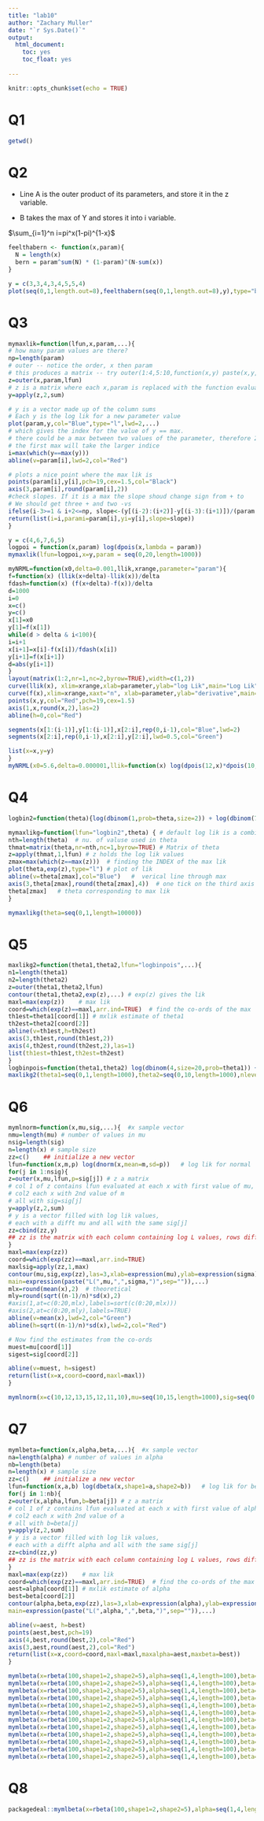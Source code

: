 ```yaml
---
title: "lab10"
author: "Zachary Muller"
date: "`r Sys.Date()`"
output: 
  html_document:
    toc: yes
    toc_float: yes
    
---
```


```r
knitr::opts_chunk$set(echo = TRUE)
```


# Q1
```r
getwd()
```

# Q2

- Line A is the outer product of its parameters, and store it in the z variable. 

- B takes the max of Y and stores it into i variable. 

$\sum_{i=1}^n i=pi^x(1-pi)^{1-x}$

```r
feelthabern <- function(x,param){
  N = length(x)
  bern = param^sum(N) * (1-param)^(N-sum(x))
}

y = c(3,3,4,3,4,5,5,4)
plot(seq(0,1,length.out=8),feelthabern(seq(0,1,length.out=8),y),type="b",lwd=2, col='red')
```

# Q3
```r
mymaxlik=function(lfun,x,param,...){
# how many param values are there?
np=length(param)
# outer -- notice the order, x then param
# this produces a matrix -- try outer(1:4,5:10,function(x,y) paste(x,y,sep=" "))   to understand
z=outer(x,param,lfun)
# z is a matrix where each x,param is replaced with the function evaluated at those values
y=apply(z,2,sum)

# y is a vector made up of the column sums
# Each y is the log lik for a new parameter value
plot(param,y,col="Blue",type="l",lwd=2,...)
# which gives the index for the value of y == max.
# there could be a max between two values of the parameter, therefore 2 indices
# the first max will take the larger indice
i=max(which(y==max(y)))
abline(v=param[i],lwd=2,col="Red")

# plots a nice point where the max lik is
points(param[i],y[i],pch=19,cex=1.5,col="Black")
axis(3,param[i],round(param[i],2))
#check slopes. If it is a max the slope shoud change sign from + to 
# We should get three + and two -vs
ifelse(i-3>=1 & i+2<=np, slope<-(y[(i-2):(i+2)]-y[(i-3):(i+1)])/(param[(i-2):(i+2)]-param[(i-3):(i+1)]),slope<-"NA")
return(list(i=i,parami=param[i],yi=y[i],slope=slope))
}
```
```r

y = c(4,6,7,6,5)
logpoi = function(x,param) log(dpois(x,lambda = param))
mymaxlik(lfun=logpoi,x=y,param = seq(0,20,length=1000))
```

```r
myNRML=function(x0,delta=0.001,llik,xrange,parameter="param"){
f=function(x) (llik(x+delta)-llik(x))/delta
fdash=function(x) (f(x+delta)-f(x))/delta
d=1000
i=0
x=c()
y=c()
x[1]=x0
y[1]=f(x[1])
while(d > delta & i<100){
i=i+1
x[i+1]=x[i]-f(x[i])/fdash(x[i])
y[i+1]=f(x[i+1])
d=abs(y[i+1])
}
layout(matrix(1:2,nr=1,nc=2,byrow=TRUE),width=c(1,2))
curve(llik(x), xlim=xrange,xlab=parameter,ylab="log Lik",main="Log Lik")
curve(f(x),xlim=xrange,xaxt="n", xlab=parameter,ylab="derivative",main=  "Newton-Raphson Algorithm \n on the derivative")
points(x,y,col="Red",pch=19,cex=1.5)
axis(1,x,round(x,2),las=2)
abline(h=0,col="Red")

segments(x[1:(i-1)],y[1:(i-1)],x[2:i],rep(0,i-1),col="Blue",lwd=2)
segments(x[2:i],rep(0,i-1),x[2:i],y[2:i],lwd=0.5,col="Green")

list(x=x,y=y)
}
myNRML(x0=5.6,delta=0.000001,llik=function(x) log(dpois(12,x)*dpois(10,x)),xrange=c(0,20),parameter="lambda" )
```

# Q4
```r
logbin2=function(theta){log(dbinom(1,prob=theta,size=2)) + log(dbinom(7,prob=theta,size=8))}

mymaxlikg=function(lfun="logbin2",theta) { # default log lik is a combination bin
nth=length(theta)  # nu. of valuse used in theta
thmat=matrix(theta,nr=nth,nc=1,byrow=TRUE) # Matrix of theta
z=apply(thmat,1,lfun) # z holds the log lik values
zmax=max(which(z==max(z)))  # finding the INDEX of the max lik
plot(theta,exp(z),type="l") # plot of lik
abline(v=theta[zmax],col="Blue")   #  verical line through max
axis(3,theta[zmax],round(theta[zmax],4))  # one tick on the third axis 
theta[zmax]   # theta corresponding to max lik
}

mymaxlikg(theta=seq(0,1,length=10000))
```

# Q5
```r
maxlikg2=function(theta1,theta2,lfun="logbinpois",...){
n1=length(theta1)
n2=length(theta2)
z=outer(theta1,theta2,lfun)
contour(theta1,theta2,exp(z),...) # exp(z) gives the lik
maxl=max(exp(z))    # max lik
coord=which(exp(z)==maxl,arr.ind=TRUE)  # find the co-ords of the max
th1est=theta1[coord[1]] # mxlik estimate of theta1
th2est=theta2[coord[2]]
abline(v=th1est,h=th2est)
axis(3,th1est,round(th1est,2))
axis(4,th2est,round(th2est,2),las=1)
list(th1est=th1est,th2est=th2est)
}
logbinpois=function(theta1,theta2) log(dbinom(4,size=20,prob=theta1)) + log(dpois(4,lambda=theta2))
maxlikg2(theta1=seq(0,1,length=1000),theta2=seq(0,10,length=1000),nlevels=20)
```

# Q6
```r
mymlnorm=function(x,mu,sig,...){  #x sample vector
nmu=length(mu) # number of values in mu
nsig=length(sig)
n=length(x) # sample size
zz=c()    ## initialize a new vector
lfun=function(x,m,p) log(dnorm(x,mean=m,sd=p))   # log lik for normal
for(j in 1:nsig){
z=outer(x,mu,lfun,p=sig[j]) # z a matrix 
# col 1 of z contains lfun evaluated at each x with first value of mu, 
# col2 each x with 2nd value of m 
# all with sig=sig[j]
y=apply(z,2,sum)
# y is a vector filled with log lik values, 
# each with a difft mu and all with the same sig[j]
zz=cbind(zz,y)
## zz is the matrix with each column containing log L values, rows difft mu, cols difft sigmas 
}
maxl=max(exp(zz))
coord=which(exp(zz)==maxl,arr.ind=TRUE)
maxlsig=apply(zz,1,max)
contour(mu,sig,exp(zz),las=3,xlab=expression(mu),ylab=expression(sigma),axes=TRUE,
main=expression(paste("L(",mu,",",sigma,")",sep="")),...)
mlx=round(mean(x),2)  # theoretical
mly=round(sqrt((n-1)/n)*sd(x),2)
#axis(1,at=c(0:20,mlx),labels=sort(c(0:20,mlx)))
#axis(2,at=c(0:20,mly),labels=TRUE)
abline(v=mean(x),lwd=2,col="Green")
abline(h=sqrt((n-1)/n)*sd(x),lwd=2,col="Red")

# Now find the estimates from the co-ords
muest=mu[coord[1]]
sigest=sig[coord[2]]

abline(v=muest, h=sigest)
return(list(x=x,coord=coord,maxl=maxl))
}

mymlnorm(x=c(10,12,13,15,12,11,10),mu=seq(10,15,length=1000),sig=seq(0.1,4,length=1000),lwd=2,labcex=1)
```

# Q7 
```r
mymlbeta=function(x,alpha,beta,...){  #x sample vector
na=length(alpha) # number of values in alpha
nb=length(beta)
n=length(x) # sample size
zz=c()    ## initialize a new vector
lfun=function(x,a,b) log(dbeta(x,shape1=a,shape2=b))   # log lik for beta
for(j in 1:nb){
z=outer(x,alpha,lfun,b=beta[j]) # z a matrix 
# col 1 of z contains lfun evaluated at each x with first value of alpha, 
# col2 each x with 2nd value of a 
# all with b=beta[j]
y=apply(z,2,sum)
# y is a vector filled with log lik values, 
# each with a difft alpha and all with the same sig[j]
zz=cbind(zz,y)
## zz is the matrix with each column containing log L values, rows difft alpha, cols difft betas 
}
maxl=max(exp(zz))    # max lik
coord=which(exp(zz)==maxl,arr.ind=TRUE)  # find the co-ords of the max
aest=alpha[coord[1]] # mxlik estimate of alpha
best=beta[coord[2]]
contour(alpha,beta,exp(zz),las=3,xlab=expression(alpha),ylab=expression(beta),axes=TRUE,
main=expression(paste("L(",alpha,",",beta,")",sep="")),...)

abline(v=aest, h=best)
points(aest,best,pch=19)
axis(4,best,round(best,2),col="Red")
axis(3,aest,round(aest,2),col="Red")
return(list(x=x,coord=coord,maxl=maxl,maxalpha=aest,maxbeta=best))
}

mymlbeta(x=rbeta(100,shape1=2,shape2=5),alpha=seq(1,4,length=100),beta=seq(2,8,length=100),lwd=2,labcex=1, c="red")
mymlbeta(x=rbeta(100,shape1=2,shape2=5),alpha=seq(1,4,length=100),beta=seq(2,8,length=100),lwd=2,labcex=1, c="orange")
mymlbeta(x=rbeta(100,shape1=2,shape2=5),alpha=seq(1,4,length=100),beta=seq(2,8,length=100),lwd=2,labcex=1, c="purple")
mymlbeta(x=rbeta(100,shape1=2,shape2=5),alpha=seq(1,4,length=100),beta=seq(2,8,length=100),lwd=2,labcex=1, c="red")
mymlbeta(x=rbeta(100,shape1=2,shape2=5),alpha=seq(1,4,length=100),beta=seq(2,8,length=100),lwd=2,labcex=1)
mymlbeta(x=rbeta(100,shape1=2,shape2=5),alpha=seq(1,4,length=100),beta=seq(2,8,length=100),lwd=2,labcex=1)
mymlbeta(x=rbeta(100,shape1=2,shape2=5),alpha=seq(1,4,length=100),beta=seq(2,8,length=100),lwd=2,labcex=1)
mymlbeta(x=rbeta(100,shape1=2,shape2=5),alpha=seq(1,4,length=100),beta=seq(2,8,length=100),lwd=2,labcex=1, c="orange")
mymlbeta(x=rbeta(100,shape1=2,shape2=5),alpha=seq(1,4,length=100),beta=seq(2,8,length=100),lwd=2,labcex=1, c="blue")
mymlbeta(x=rbeta(100,shape1=2,shape2=5),alpha=seq(1,4,length=100),beta=seq(2,8,length=100),lwd=2,labcex=1)
mymlbeta(x=rbeta(100,shape1=2,shape2=5),alpha=seq(1,4,length=100),beta=seq(2,8,length=100),lwd=2,labcex=1, c="red")
mymlbeta(x=rbeta(100,shape1=2,shape2=5),alpha=seq(1,4,length=100),beta=seq(2,8,length=100),lwd=2,labcex=1)
```

# Q8

```r
packagedeal::mymlbeta(x=rbeta(100,shape1=2,shape2=5),alpha=seq(1,4,length=100),beta=seq(2,8,length=100),lwd=2,labcex=1)
```
